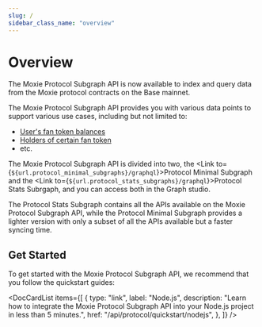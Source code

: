 ```yaml
---
slug: /
sidebar_class_name: "overview"
---
```



# Overview

The Moxie Protocol Subgraph API is now available to index and query data from the Moxie protocol contracts on the Base mainnet.

The Moxie Protocol Subgraph API provides you with various data points to support various use cases, including but not limited to:

- [User's fan token balances](./03-users/01-get-all-fan-tokens-owned-by-users.mdx)
- [Holders of certain fan token](./04-fan-tokens/01-get-holders-of-certain-fan-token.mdx)
- etc.

The Moxie Protocol Subgraph API is divided into two, the <Link to={`${url.protocol_minimal_subgraphs}/graphql`}>Protocol Minimal Subgraph</Link> and the <Link to={`${url.protocol_stats_subgraphs}/graphql`}>Protocol Stats Subrgaph</Link>, and you can access both in the Graph studio.

The Protocol Stats Subgraph contains all the APIs available on the Moxie Protocol Subgraph API, while the Protocol Minimal Subgraph provides a lighter version with only a subset of all the APIs available but a faster syncing time.

## Get Started

To get started with the Moxie Protocol Subgraph API, we recommend that you follow the quickstart guides:

<DocCardList
  items={[
    {
      type: "link",
      label: "Node.js",
      description:
        "Learn how to integrate the Moxie Protocol Subgraph API into your Node.js project in less than 5 minutes.",
      href: "/api/protocol/quickstart/nodejs",
    },
  ]}
/>
